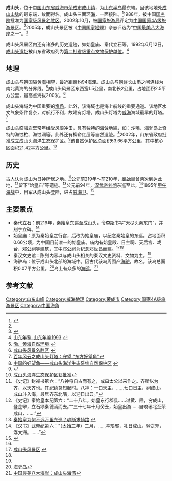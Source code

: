 '''成山头'''，位于[[中国|中国]][[山东省|山东省]][[威海市|威海市]][[荣成市|荣成市]][[成山镇|成山镇]]，为[[山东半岛|山东半岛]]最东端。因该地地处[[成山山脉|成山山脉]]的最东端，故而得名。成山头三面环[[黄海|海]]，一面接陆。<ref>{{Cite web |url=http://www.univs.cn/newweb/univs/sdut/qlwh/2006-10-09/677512.html |title=威海成山头 |access-date=2010-04-01 |archive-url=https://web.archive.org/web/20061222052113/http://www.univs.cn/newweb/univs/sdut/qlwh/2006-10-09/677512.html |archive-date=2006-12-22 |dead-url=yes }}</ref>1988年，被中国[[中华人民共和国国务院|国务院]]批准为[[国家级风景名胜区|国家级风景名胜区]]。2002年10月，被[[国家旅游局|国家旅游局]]评定为[[中国国家4A级旅游景区|中国国家4A级旅游景区]]。<ref name="cpst"></ref>2005年，成山头景区被《[[中国国家地理|中国国家地理]]》杂志评选为“[[中国最美的地方|中国最美八大海岸]]之一”。<ref>{{Cite web |url=http://shandong.mofcom.gov.cn/aarticle/sjdixiansw/200510/20051000581971.html |title=山东荣成成山头入选“中国最美八大海岸” |access-date=2010-04-01 |archive-date=2020-02-04 |archive-url=https://web.archive.org/web/20200204012239/http://shandong.mofcom.gov.cn/aarticle/sjdixiansw/200510/20051000581971.html }}</ref>

成山头风景区内还有诸多的历史遗迹，如始皇庙、秦代立石等。1992年6月12日，[[成山头遗址|成山头遗址]]被山东省政府列为[[山东省文物保护单位|第二批省级重点文物保护单位]]。<ref>[http://www.infobase.gov.cn/bin/mse.exe?seachword=&K=d00&A=8&rec=157&run=13 山东年鉴-山东年鉴1993] {{webarchive|url=https://archive.is/20120802115441/http://www.infobase.gov.cn/bin/mse.exe?seachword=&K=d00&A=8&rec=157&run=13 |date=2012-08-02 }}</ref>

{{文物保护单位
|级别 = 省级
|名称 = 成山头遗址
|省名 = 山东省
|所在 = [[威海市|威海市]][[荣成市|荣成市]]
|坐标 = {{coord|37.39555|N|122.70564|E|format=dms|region:CN_type:landmark|display=inline,title}}
|分类 = 古遗址
|时代 = 秦代、汉代、明代、清代
|编号 = 2-209
|登录 = 1992年6月12日
}}

== 地理 ==
成山头与[[韩国|韩国]]隔[[黄海|黄海]]相望，最近距离约94海浬。成山头与[[朝鲜|朝鲜]]长山串之间连线为南北黄海的分界线。<ref>[http://www.yantai.gov.cn/cn/zw/spec_topic/page_service/page/index_xgbd_demo.jsp?id=20181 渤、黄海自然环境] {{webarchive|url=https://archive.is/20120805212454/http://www.yantai.gov.cn/cn/zw/spec_topic/page_service/page/index_xgbd_demo.jsp?id=20181 |date=2012-08-05 }}</ref>成山头风景区东西宽1.5公里，南北长2公里，占地面积2.5平方公里，最高点海拔200米。<ref name="rcta">[http://www.rcta.cn/lyjd.asp?id=28 成山头风景名胜区] {{webarchive|url=https://web.archive.org/web/20100515164800/http://www.rcta.cn/lyjd.asp?id=28 |date=2010-05-15 }}</ref>

成山头海域为中国重要的[[渔场|渔场]]。此外，该海域也是海上航线的重要通道。该地区水文气象条件复杂，对航行不利，故建有灯塔。成山头灯塔为[[威海|威海]]海域最早的灯塔。<ref>[http://www.itaishan.com/T/view/id-3313  百年风云之成山头灯塔：守望 “东方好望角”]{{dead link|date=2017年12月 |bot=InternetArchiveBot |fix-attempted=yes }}</ref>

成山头临海岩壁常年经受风浪冲击，具有独特的[[海蚀|海蚀]]地貌，如：沙嘴、海驴岛上奇特的海蚀柱、海蚀洞等。此外还有柳夼红层等自然遗迹。<ref name="cpst">[http://special.cpst.net.cn/Tourism/ty/tsdm/2008_12/229581971.html 中国的好望角——成山头海洋生态系统自然保护区] {{webarchive|url=https://web.archive.org/web/20110814220152/http://special.cpst.net.cn/Tourism/ty/tsdm/2008_12/229581971.html |date=2011-08-14 }}</ref>2002年，山东省政府批准成立成山头海洋生态保护区。<ref>{{Cite web |url=http://www.dzwww.com/dazhongribao/dazhongyaowen/200211300010.htm |title=成山头成为省级海洋生态自然保护区 |access-date=2010-04-01 |archive-date=2019-08-22 |archive-url=https://web.archive.org/web/20190822071118/http://www.dzwww.com/dazhongribao/dazhongyaowen/200211300010.htm }}</ref>该自然保护区总面积63.66平方公里，其中核心区面积21.42平方公里。<ref>[http://www.zgny.com.cn/ifm/consultation/show.asp?n_con_id=45418 成山头海洋生态保护区获批准]</ref>

{{Infobox weather
|location = 成山头（1971至2000年）
|metric_first= Y
|single_line= Y
|Jan_Hi_°C =  2.0
|Feb_Hi_°C =  2.5
|Mar_Hi_°C =  6.3
|Apr_Hi_°C = 11.6
|May_Hi_°C = 16.8
|Jun_Hi_°C = 20.9
|Jul_Hi_°C = 24.0
|Aug_Hi_°C = 25.9
|Sep_Hi_°C = 23.6
|Oct_Hi_°C = 18.5
|Nov_Hi_°C = 11.7
|Dec_Hi_°C =  5.3
|Year_Hi_°C = 14.1
|Jan_Lo_°C = −2.6
|Feb_Lo_°C = −2.1
|Mar_Lo_°C =  1.2
|Apr_Lo_°C =  5.9
|May_Lo_°C = 10.7
|Jun_Lo_°C = 15.5
|Jul_Lo_°C = 19.2
|Aug_Lo_°C = 21.4
|Sep_Lo_°C = 19.2
|Oct_Lo_°C = 13.8
|Nov_Lo_°C =  6.7
|Dec_Lo_°C =  0.4
|Year_Lo_°C = 9.1
|scprecip = green
|Jan_Precip_mm =  11.0
|Feb_Precip_mm =  11.3
|Mar_Precip_mm =  17.8
|Apr_Precip_mm =  38.6
|May_Precip_mm =  55.2
|Jun_Precip_mm =  78.1
|Jul_Precip_mm = 145.6
|Aug_Precip_mm = 147.3
|Sep_Precip_mm =  76.4
|Oct_Precip_mm =  40.4
|Nov_Precip_mm =  24.8
|Dec_Precip_mm =  18.2

|Jan_Sun= 172.6
|Feb_Sun= 188.0
|Mar_Sun= 233.8
|Apr_Sun= 236.9
|May_Sun= 253.1
|Jun_Sun= 222.1
|Jul_Sun= 180.9
|Aug_Sun= 230.6
|Sep_Sun= 243.6
|Oct_Sun= 227.3
|Nov_Sun= 172.3
|Dec_Sun= 158.0

|Jan_Hum= 63
|Feb_Hum= 66
|Mar_Hum= 70
|Apr_Hum= 73
|May_Hum= 77
|Jun_Hum= 87
|Jul_Hum= 94
|Aug_Hum= 89
|Sep_Hum= 73
|Oct_Hum= 64
|Nov_Hum= 64
|Dec_Hum= 63
|Unit_Precip_days = 0.1 mm
|Jan_Precip_days =  5.7
|Feb_Precip_days =  4.5
|Mar_Precip_days =  4.6
|Apr_Precip_days =  6.6
|May_Precip_days =  8.0
|Jun_Precip_days =  8.7
|Jul_Precip_days = 13.1
|Aug_Precip_days =  9.6
|Sep_Precip_days =  6.4
|Oct_Precip_days =  6.1
|Nov_Precip_days =  7.3
|Dec_Precip_days =  6.6
|source = [http://cdc.cma.gov.cn/shuju/search1.jsp?dsid=SURF_CLI_CHN_MUL_MMON_19712000_CES&tpcat=SURF&type=table&pageid=3 中国气象局]  }}

== 历史 ==
古人认为成山为日神所居之地。<ref>《史记》封禅书第六：“八神将自古而有之，或曰太公以来作之。齐所以为齐，以天齐也。其祀绝莫知起时。八神：一曰天主，……七曰日主，祠成山。成山斗入海，最居齐东北隅，以迎日出云。”</ref>公元前219年～前210年，[[秦始皇|秦始皇]]曾两次到达此地，<ref>《史记》秦始皇本纪第六：“二十八年，始皇东行郡县……过黄、陲，穷成山，登芝罘，立石颂秦德焉而去。”“三十七年十月癸丑，始皇出游……自琅琊北至荣成山，……”</ref>留下“始皇庙”等遗迹。<ref>[http://www.qthdaily.com/news/content/2009-08/19/content_127395.htm 秦始皇为何不远万里东巡？魂断求仙路] {{webarchive|url=https://archive.is/20120907043908/http://www.qthdaily.com/news/content/2009-08/19/content_127395.htm |date=2012-09-07 }}</ref>公元前94年，[[汉武帝|汉武帝]][[刘彻|刘彻]]东巡至此。<ref>《汉书》武帝纪第六：“（太始三年）二月，……幸琅邪，礼日成山。登之罘，浮大海。……”</ref>1895年[[甲午海战|甲午海战]]中，日军从成山头登陆，进占[[威海卫|威海卫]]。<ref>{{Cite web |url=http://www.people.com.cn/GB/historic/0119/616.html |title=1895年1月19日，日军在山东成山头登陆 |access-date=2010年4月1日 |archive-date=2019年8月13日 |archive-url=https://web.archive.org/web/20190813072736/http://www.people.com.cn/GB/historic/0119/616.html }}</ref>

== 主要景点 ==

*秦代立石：前219年，秦始皇东巡至成山头，令[[李斯|李斯]]书写“天尽头秦东门”，并刻字立碑。<ref name="whci"></ref>
*始皇庙：原为秦始皇之行宫，后改为始皇庙，以纪念秦始皇的东巡。占地面积0.66公顷，为中国目前唯一的始皇庙。庙内有始皇殿、日主祠、天后宫、戏台、邓公祠等建筑，其中邓公祠为纪念[[邓世昌|邓世昌]]而建。<ref name="whci">[http://www.whci.gov.cn/newweb/news.asp?id=12328 成山头风景区] {{webarchive|url=https://web.archive.org/web/20160308105913/http://whci.gov.cn/newweb/news.asp?id=12328 |date=2016-03-08 }}</ref><ref name="shm"></ref>
*秦汉文史馆：陈列内容以与成山头相关的秦汉文史资料、文物为主。<ref name="shm"></ref>
*海驴岛：位于成山头北部的海域中。因古代该岛周围产[[海驴|海驴]]，故名。该岛总面积0.07平方公里。<ref name="rcmz">[http://www.rcmz.gov.cn/main/dmb/data/%E5%B2%9B%E5%B1%BF/3dy.htm 海驴岛]{{dead link|date=2017年12月 |bot=InternetArchiveBot |fix-attempted=yes }}</ref>岛上有众多的[[海鸥|海鸥]]。<ref name="shm">[http://www.shm.com.cn/newscenter/2005-11/04/content_1027411.htm 中国最美八大海岸：成山头海湾]</ref>

== 参考文献 ==
{{reflist|2}}

[[Category:山东山峰|Category:山东山峰]]
[[Category:威海地理|Category:威海地理]]
[[Category:荣成市|Category:荣成市]]
[[Category:国家4A级旅游景区|Category:国家4A级旅游景区]]
[[Category:中国海角|Category:中国海角]]